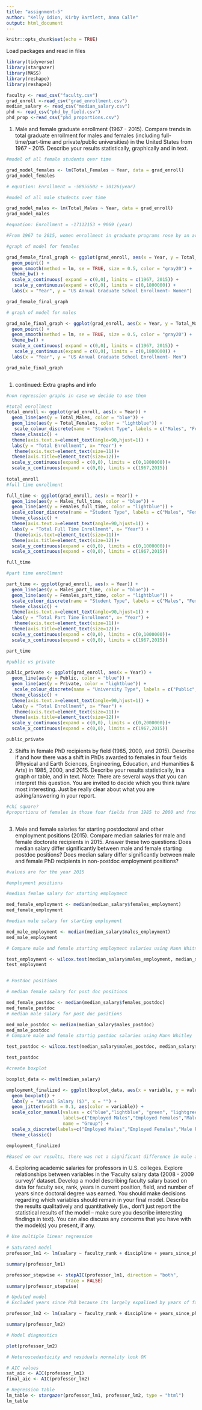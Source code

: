 ```yaml
---
title: "assignment-5"
author: "Kelly Odion, Kirby Bartlett, Anna Calle"
output: html_document
---
```


```r
knitr::opts_chunk$set(echo = TRUE)
```

Load packages and read in files
```r
library(tidyverse)
library(stargazer)
library(MASS)
library(reshape)
library(reshape2)

faculty <- read_csv("faculty.csv")
grad_enroll <-read_csv("grad_enrollment.csv")
median_salary <- read_csv("median_salary.csv")
phd <- read_csv("phd_by_field.csv")
phd_prop <-read_csv("phd_proportions.csv")


```



1) Male and female graduate enrollment (1967 - 2015). Compare trends in total graduate enrollment
for males and females (including full-time/part-time and private/public universities) in the United
States from 1967 - 2015. Describe your results statistically, graphically and in text.
```r

#model of all female students over time

grad_model_females <- lm(Total_Females ~ Year, data = grad_enroll)
grad_model_females

# equation: Enrollment = -58955502 + 30126(year) 

#model of all male students over time

grad_model_males <- lm(Total_Males ~ Year, data = grad_enroll)
grad_model_males

#equation: Enrollment = -17112153 + 9069 (year)

#From 1967 to 2015, women enrollment in graduate programs rose by an average of 30,126 per year, while enrollment for men only rose by 9,069

#graph of model for females

grad_female_final_graph <- ggplot(grad_enroll, aes(x = Year, y = Total_Females)) +
  geom_point() +
  geom_smooth(method = lm, se = TRUE, size = 0.5, color = "gray20") +
  theme_bw() +
  scale_x_continuous( expand = c(0,0), limits = c(1967, 2015)) +
   scale_y_continuous(expand = c(0,0), limits = c(0,1800000)) +
  labs(x = "Year", y = "US Annual Graduate School Enrollment- Women")

grad_female_final_graph

# graph of model for males

grad_male_final_graph <- ggplot(grad_enroll, aes(x = Year, y = Total_Males)) +
  geom_point() +
  geom_smooth(method = lm, se = TRUE, size = 0.5, color = "gray20") +
  theme_bw() +
  scale_x_continuous( expand = c(0,0), limits = c(1967, 2015)) +
   scale_y_continuous(expand = c(0,0), limits = c(0,1800000)) +
  labs(x = "Year", y = "US Annual Graduate School Enrollment- Men")

grad_male_final_graph



```

1) continued: Extra graphs and info

```r
#non regression graphs in case we decide to use them

#total enrollment 
total_enroll <- ggplot(grad_enroll, aes(x = Year)) +
  geom_line(aes(y = Total_Males, color = "blue")) +
  geom_line(aes(y = Total_Females, color = "lightblue")) +
   scale_colour_discrete(name = "Student Type", labels = c("Males", "Females")) +
  theme_classic() +
  theme(axis.text.x=element_text(angle=90,hjust=1)) +
  labs(y = "Total Enrollment", x= "Year") +
   theme(axis.text=element_text(size=11))+
  theme(axis.title=element_text(size=12))+
  scale_y_continuous(expand = c(0,0), limits = c(0,1800000))+
  scale_x_continuous(expand = c(0,0), limits = c(1967,2015))
                      
total_enroll
#full time enrollment 

full_time <- ggplot(grad_enroll, aes(x = Year)) +
  geom_line(aes(y = Males_full_time, color = "blue")) +
  geom_line(aes(y = Females_full_time, color = "lightblue")) +
  scale_colour_discrete(name = "Student Type", labels = c("Males", "Females")) +
  theme_classic() +
  theme(axis.text.x=element_text(angle=90,hjust=1)) +
  labs(y = "Total Full Time Enrollment", x= "Year") +
   theme(axis.text=element_text(size=11))+
  theme(axis.title=element_text(size=12))+
  scale_y_continuous(expand = c(0,0), limits = c(0,1000000))+
  scale_x_continuous(expand = c(0,0), limits = c(1967,2015))

full_time

#part time enrollment

part_time <- ggplot(grad_enroll, aes(x = Year)) +
  geom_line(aes(y = Males_part_time, color = "blue")) +
  geom_line(aes(y = Females_part_time, color = "lightblue")) +
  scale_colour_discrete(name = "Student Type", labels = c("Males", "Females")) +
  theme_classic() +
  theme(axis.text.x=element_text(angle=90,hjust=1)) +
  labs(y = "Total Part Time Enrollment", x= "Year") +
   theme(axis.text=element_text(size=11))+
  theme(axis.title=element_text(size=12))+
  scale_y_continuous(expand = c(0,0), limits = c(0,1000000))+
  scale_x_continuous(expand = c(0,0), limits = c(1967,2015))

part_time

#public vs private 

public_private <- ggplot(grad_enroll, aes(x = Year)) +
  geom_line(aes(y = Public, color = "blue")) +
  geom_line(aes(y = Private, color = "lightblue")) +
   scale_colour_discrete(name = "University Type", labels = c("Public", "Private")) +
  theme_classic() +
  theme(axis.text.x=element_text(angle=90,hjust=1)) +
  labs(y = "Total Enrollment", x= "Year") +
   theme(axis.text=element_text(size=11))+
  theme(axis.title=element_text(size=12))+
  scale_y_continuous(expand = c(0,0), limits = c(0,2000000))+
  scale_x_continuous(expand = c(0,0), limits = c(1967,2015))

public_private
```

2) Shifts in female PhD recipients by field (1985, 2000, and 2015). Describe if and how there was
a shift in PhDs awarded to females in four fields (Physical and Earth Sciences, Engineering, Education,
and Humanities & Arts) in 1985, 2000, and 2015. Describe your results statistically, in a graph or table,
and in text. Note: There are several ways that you can interpret this question. You are invited to decide
which you think is/are most interesting. Just be really clear about what you are asking/answering in
your report.
```r
#chi square? 
#proportions of females in those four fields from 1985 to 2000 and from 2000 to 2015 



```

3) Male and female salaries for starting postdoctoral and other employment positions (2015).
Compare median salaries for male and female doctorate recipients in 2015. Answer these two questions:
Does median salary differ significantly between male and female starting postdoc positions? Does
median salary differ significantly between male and female PhD recipients in non-postdoc employment
positions?
```r
#values are for the year 2015 

#employment positions 

#median femlae salary for starting employment 

med_female_employment <- median(median_salary$females_employment)
med_female_employment

#median male salary for starting employment 

med_male_employment <- median(median_salary$males_employment)
med_male_employment

# Compare male and female starting employment salaries using Mann Whitney 

test_employment <- wilcox.test(median_salary$males_employment, median_salary$females_employment, paired = TRUE)
test_employment


# Postdoc positions 

# median female salary for post doc positions 

med_female_postdoc <- median(median_salary$females_postdoc)
med_female_postdoc
# median male salary for post doc positions 

med_male_postdoc <- median(median_salary$males_postdoc)
med_male_postdoc
# Compare male and female startig postdoc salaries using Mann Whitley

test_postdoc <- wilcox.test(median_salary$males_postdoc, median_salary$females_postdoc, paired = TRUE)

test_postdoc

#create boxplot 

boxplot_data <- melt(median_salary)

employment_finalized <- ggplot(boxplot_data, aes(x = variable, y = value)) +
  geom_boxplot() +
  labs(y = "Annual Salary ($)", x = "") +
  geom_jitter(width = 0.1, aes(color = variable)) +
  scale_color_manual(values = c("blue","lightblue", "green", "lightgreen"), 
                     labels=c("Employed Males","Employed Females","Male Postdocs","Female Postdocs"), 
                     name = "Group") +
  scale_x_discrete(labels=c("Employed Males","Employed Females","Male Postdocs","Female Postdocs")) +
  theme_classic()

employment_finalized

#Based on our results, there was not a significant difference in male and female salaires in 2015 in postdoc appointments, but there was in traditional employment settings (V = 101, p = 0.0025). Actual difference in median salaries for employment positions was $3,417. Actual difference in median salaries for post doc positions was $3,000


```

4) Exploring academic salaries for professors in U.S. colleges. Explore relationships between
variables in the ‘Faculty salary data (2008 - 2009 survey)’ dataset. Develop a model describing faculty
salary based on data for faculty sex, rank, years in current position, field, and number of years since
doctoral degree was earned. You should make decisions regarding which variables should remain in your
final model. Describe the results qualitatively and quantitatively (i.e., don’t just report the statistical
results of the model – make sure you describe interesting findings in text). You can also discuss any
concerns that you have with the model(s) you present, if any.
```r
# Use multiple linear regression 
 
# Saturated model
professor_lm1 <- lm(salary ~ faculty_rank + discipline + years_since_phd + years_faculty_service + sex, data = faculty)

summary(professor_lm1)

```
```r
professor_stepwise <- stepAIC(professor_lm1, direction = "both", 
                      trace = FALSE)
summary(professor_stepwise)
```

```r
# Updated model
# Excluded years since PhD because its largely expalined by years of faculty service

professor_lm2 <- lm(salary ~ faculty_rank + discipline + years_since_phd + sex, data = faculty)

summary(professor_lm2)

# Model diagnostics

plot(professor_lm2)

# Heteroscedasticity and residuals normality look OK
```

```r
# AIC values
sat_aic <- AIC(professor_lm1)
final_aic <- AIC(professor_lm2)

```

```r
# Regression table
lm_table <- stargazer(professor_lm1, professor_lm2, type = "html")
lm_table
```

